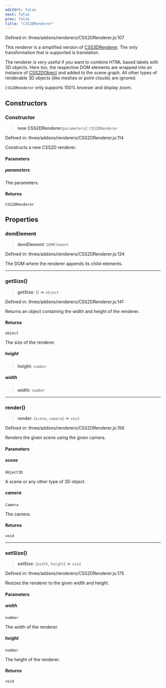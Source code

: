 ```yaml
---
editUrl: false
next: false
prev: false
title: "CSS2DRenderer"
---
```


Defined in: three/addons/renderers/CSS2DRenderer.js:107

This renderer is a simplified version of [CSS3DRenderer](CSS3DRenderer.html). The only transformation that is
supported is translation.

The renderer is very useful if you want to combine HTML based labels with 3D objects. Here too,
the respective DOM elements are wrapped into an instance of [CSS2DObject](CSS2DObject.html) and added to the
scene graph. All other types of renderable 3D objects (like meshes or point clouds) are ignored.

`CSS2DRenderer` only supports 100% browser and display zoom.

## Constructors

### Constructor

> **new CSS2DRenderer**(`parameters`): `CSS2DRenderer`

Defined in: three/addons/renderers/CSS2DRenderer.js:114

Constructs a new CSS2D renderer.

#### Parameters

##### parameters

The parameters.

#### Returns

`CSS2DRenderer`

## Properties

### domElement

> **domElement**: `DOMElement`

Defined in: three/addons/renderers/CSS2DRenderer.js:134

The DOM where the renderer appends its child-elements.

***

### getSize()

> **getSize**: () => `object`

Defined in: three/addons/renderers/CSS2DRenderer.js:141

Returns an object containing the width and height of the renderer.

#### Returns

`object`

The size of the renderer.

##### height

> **height**: `number`

##### width

> **width**: `number`

***

### render()

> **render**: (`scene`, `camera`) => `void`

Defined in: three/addons/renderers/CSS2DRenderer.js:156

Renders the given scene using the given camera.

#### Parameters

##### scene

`Object3D`

A scene or any other type of 3D object.

##### camera

`Camera`

The camera.

#### Returns

`void`

***

### setSize()

> **setSize**: (`width`, `height`) => `void`

Defined in: three/addons/renderers/CSS2DRenderer.js:175

Resizes the renderer to the given width and height.

#### Parameters

##### width

`number`

The width of the renderer.

##### height

`number`

The height of the renderer.

#### Returns

`void`
